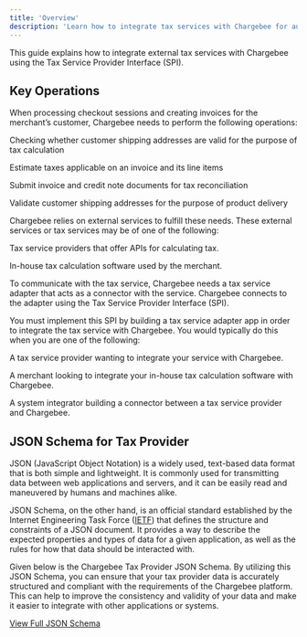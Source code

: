 ```yaml
---
title: 'Overview'
description: 'Learn how to integrate tax services with Chargebee for automated tax calculations'
---
```


<Note>
  This guide explains how to integrate external tax services with Chargebee using the Tax Service Provider Interface (SPI).
</Note>

## Key Operations

When processing checkout sessions and creating invoices for the merchant’s customer, Chargebee needs to perform the following operations:

Checking whether customer shipping addresses are valid for the purpose of tax calculation

Estimate taxes applicable on an invoice and its line items

Submit invoice and credit note documents for tax reconciliation

Validate customer shipping addresses for the purpose of product delivery

Chargebee relies on external services to fulfill these needs. These external services or tax services may be of one of the following:

Tax service providers that offer APIs for calculating tax.

In-house tax calculation software used by the merchant.

To communicate with the tax service, Chargebee needs a tax service adapter that acts as a connector with the service. Chargebee connects to the adapter using the Tax Service Provider Interface (SPI).

You must implement this SPI by building a tax service adapter app in order to integrate the tax service with Chargebee. You would typically do this when you are one of the following:

A tax service provider wanting to integrate your service with Chargebee.

A merchant looking to integrate your in-house tax calculation software with Chargebee.

A system integrator building a connector between a tax service provider and Chargebee.

## JSON Schema for Tax Provider


JSON (JavaScript Object Notation) is a widely used, text-based data format that is both simple and lightweight. It is commonly used for transmitting data between web applications and servers, and it can be easily read and maneuvered by humans and machines alike.

JSON Schema, on the other hand, is an official standard established by the Internet Engineering Task Force ([IETF](https://datatracker.ietf.org/doc/html/draft-zyp-json-schema-04#:~:text=JSON%20Schema%20is%20a%20JSON,interaction%20control%20of%20JSON%20data.)) that defines the structure and constraints of a JSON document. It provides a way to describe the expected properties and types of data for a given application, as well as the rules for how that data should be interacted with.

Given below is the Chargebee Tax Provider JSON Schema. By utilizing this JSON Schema, you can ensure that your tax provider data is accurately structured and compliant with the requirements of the Chargebee platform. This can help to improve the consistency and validity of your data and make it easier to integrate with other applications or systems.

[View Full JSON Schema](/tax-provider-schema.json)